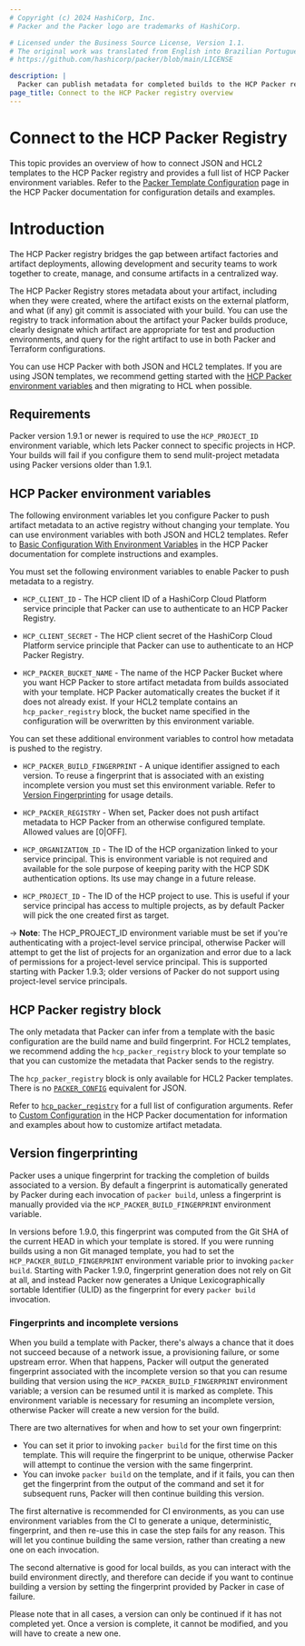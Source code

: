 ```yaml
---
# Copyright (c) 2024 HashiCorp, Inc.
# Packer and the Packer logo are trademarks of HashiCorp.

# Licensed under the Business Source License, Version 1.1.
# The original work was translated from English into Brazilian Portuguese.
# https://github.com/hashicorp/packer/blob/main/LICENSE

description: |
  Packer can publish metadata for completed builds to the HCP Packer registry. Learn how to connect Packer to the HCP Packer registry.
page_title: Connect to the HCP Packer registry overview
---
```


# Connect to the HCP Packer Registry

This topic provides an overview of how to connect JSON and HCL2 templates to the HCP Packer registry and provides a full list of HCP Packer environment variables. Refer to the
[Packer Template Configuration](/hcp/docs/packer/store-image-metadata/packer-template-configuration) page in the HCP
Packer documentation for configuration details and examples.

# Introduction

The HCP Packer registry bridges the gap between artifact factories and artifact deployments, allowing development and
security teams to work together to create, manage, and consume artifacts in a centralized way.

The HCP Packer Registry stores metadata about your artifact, including when they were created, where the artifact
exists on the external platform, and what (if any) git commit is associated with your build. You can use the registry
to track information about the artifact your Packer builds produce, clearly designate which artifact are appropriate
for test and production environments, and query for the right artifact to use in both Packer and Terraform
configurations.

You can use HCP Packer with both JSON and HCL2 templates. If you are using JSON templates, we recommend getting started with
the [HCP Packer environment variables](#hcp-packer-environment-variables) and then migrating to HCL when possible.

## Requirements

Packer version 1.9.1 or newer is required to use the `HCP_PROJECT_ID` environment variable, which lets Packer connect to specific projects in HCP. Your builds will fail if you configure them to send mulit-project metadata using Packer versions older than 1.9.1.

## HCP Packer environment variables

The following environment variables let you configure Packer to push artifact metadata to an active registry without
changing your template. You can use environment variables with both JSON and HCL2 templates.
Refer to [Basic Configuration With Environment Variables](/hcp/docs/packer/store-image-metadata/packer-template-configuration#basic-configuration-with-environment-variables)
in the HCP Packer documentation for complete instructions and examples.

You must set the following environment variables to enable Packer to push metadata to a registry.

- `HCP_CLIENT_ID`          - The HCP client ID of a HashiCorp Cloud Platform service principle that Packer can use to
authenticate to an HCP Packer Registry.

- `HCP_CLIENT_SECRET`      - The HCP client secret of the HashiCorp Cloud Platform service principle that Packer
can use to authenticate to an HCP Packer Registry.

- `HCP_PACKER_BUCKET_NAME` - The name of the HCP Packer Bucket where you want HCP Packer to store artifact metadata
from builds associated with your template. HCP Packer automatically creates the bucket if it does not already exist.
If your HCL2 template contains an `hcp_packer_registry` block, the bucket name specified in the configuration will be
overwritten by this environment variable.

You can set these additional environment variables to control how metadata is pushed to the registry.

- `HCP_PACKER_BUILD_FINGERPRINT` - A unique identifier assigned to each version. To reuse a fingerprint that is
associated with an existing incomplete version you must set this environment variable. Refer to
[Version Fingerprinting](#version-fingerprinting) for usage details.

- `HCP_PACKER_REGISTRY`    -  When set, Packer does not push artifact metadata to HCP Packer from an otherwise
configured template. Allowed values are [0|OFF].

- `HCP_ORGANIZATION_ID` - The ID of the HCP organization linked to your service principal. This is environment
variable is not required and available for the sole purpose of keeping parity with the HCP SDK authentication options.
Its use may change in a future release.

- `HCP_PROJECT_ID`  - The ID of the HCP project to use. This is useful if your service principal has access to multiple
projects, as by default Packer will pick the one created first as target.

-> **Note**: The HCP_PROJECT_ID environment variable must be set if you're authenticating with a project-level service
principal, otherwise Packer will attempt to get the list of projects for an organization and error due to a lack of
permissions for a project-level service principal. This is supported starting with Packer 1.9.3; older versions of
Packer do not support using project-level service principals.

## HCP Packer registry block

The only metadata that Packer can infer from a template with the basic configuration are the build name and build fingerprint.
For HCL2 templates, we recommend adding the `hcp_packer_registry` block to your template so that you can customize
the metadata that Packer sends to the registry.

The `hcp_packer_registry` block is only available for HCL2 Packer templates. There is no [`PACKER_CONFIG`](/packer/docs/configure#packer-s-config-file) equivalent for JSON.

Refer to [`hcp_packer_registry`](/packer/docs/templates/hcl_templates/blocks/build/hcp_packer_registry) for a full list
of configuration arguments. Refer to [Custom Configuration](/hcp/docs/packer/store-image-metadata/packer-template-configuration#custom-configuration)
in the HCP Packer documentation for information and examples about how to customize artifact metadata.

## Version fingerprinting

Packer uses a unique fingerprint for tracking the completion of builds associated to a version. By default a fingerprint
is automatically generated by Packer during each invocation of `packer build`, unless a fingerprint is manually provided
via the `HCP_PACKER_BUILD_FINGERPRINT` environment variable.

In versions before 1.9.0, this fingerprint was computed from the Git SHA of the current HEAD in which your template is
stored. If you were running builds using a non Git managed template, you had to set the `HCP_PACKER_BUILD_FINGERPRINT`
environment variable prior to invoking `packer build`.
Starting with Packer 1.9.0, fingerprint generation does not rely on Git at all, and instead Packer now generates
a Unique Lexicographically sortable Identifier (ULID) as the fingerprint for every `packer build` invocation.

### Fingerprints and incomplete versions

When you build a template with Packer, there's always a chance that it does not succeed because of a network issue,
a provisioning failure, or some upstream error. When that happens, Packer will output the generated fingerprint
associated with the incomplete version so that you can resume building that version using the `HCP_PACKER_BUILD_FINGERPRINT`
environment variable; a version can be resumed until it is marked as complete. This environment variable is necessary
for resuming an incomplete version, otherwise Packer will create a new version for the build.

There are two alternatives for when and how to set your own fingerprint:

* You can set it prior to invoking `packer build` for the first time on this template. This will require the
fingerprint to be unique, otherwise Packer will attempt to continue the version with the same fingerprint.
* You can invoke `packer build` on the template, and if it fails, you can then get the fingerprint from the output of
the command and set it for subsequent runs, Packer will then continue building this version.

The first alternative is recommended for CI environments, as you can use environment variables from the CI to generate
a unique, deterministic, fingerprint, and then re-use this in case the step fails for any reason. This will let you
continue building the same version, rather than creating a new one on each invocation.

The second alternative is good for local builds, as you can interact with the build environment directly, and therefore
can decide if you want to continue building a version by setting the fingerprint provided by Packer in case of failure.

Please note that in all cases, a version can only be continued if it has not completed yet. Once a version is
complete, it cannot be modified, and you will have to create a new one.
